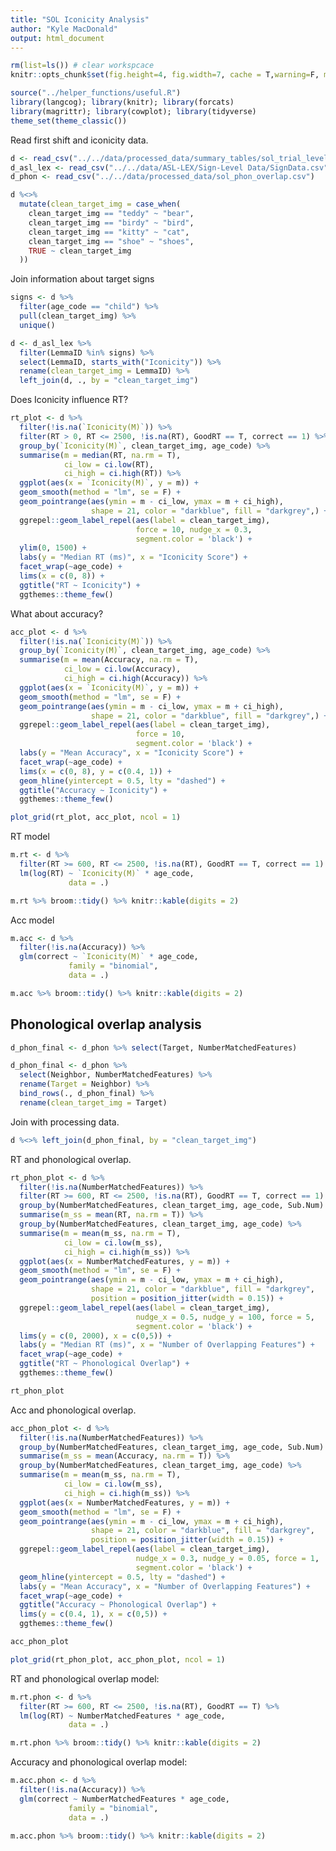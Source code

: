 ```yaml
---
title: "SOL Iconicity Analysis"
author: "Kyle MacDonald"
output: html_document
---
```


```r
rm(list=ls()) # clear workspcace
knitr::opts_chunk$set(fig.height=4, fig.width=7, cache = T,warning=F, message=F)
```

```r
source("../helper_functions/useful.R")
library(langcog); library(knitr); library(forcats)
library(magrittr); library(cowplot); library(tidyverse) 
theme_set(theme_classic())
```

Read first shift and iconicity data.

```r
d <- read_csv("../../data/processed_data/summary_tables/sol_trial_level_df.csv")
d_asl_lex <- read_csv("../../data/ASL-LEX/Sign-Level Data/SignData.csv")
d_phon <- read_csv("../../data/processed_data/sol_phon_overlap.csv")
```

```r
d %<>% 
  mutate(clean_target_img = case_when(
    clean_target_img == "teddy" ~ "bear",
    clean_target_img == "birdy" ~ "bird",
    clean_target_img == "kitty" ~ "cat",
    clean_target_img == "shoe" ~ "shoes",
    TRUE ~ clean_target_img
  ))
```

Join information about target signs

```r
signs <- d %>% 
  filter(age_code == "child") %>% 
  pull(clean_target_img) %>% 
  unique()
```

```r
d <- d_asl_lex %>% 
  filter(LemmaID %in% signs) %>% 
  select(LemmaID, starts_with("Iconicity")) %>% 
  rename(clean_target_img = LemmaID) %>% 
  left_join(d, ., by = "clean_target_img")
```

Does Iconicity influence RT?

```r
rt_plot <- d %>% 
  filter(!is.na(`Iconicity(M)`)) %>% 
  filter(RT > 0, RT <= 2500, !is.na(RT), GoodRT == T, correct == 1) %>% 
  group_by(`Iconicity(M)`, clean_target_img, age_code) %>%
  summarise(m = median(RT, na.rm = T),
            ci_low = ci.low(RT),
            ci_high = ci.high(RT)) %>% 
  ggplot(aes(x = `Iconicity(M)`, y = m)) + 
  geom_smooth(method = "lm", se = F) +
  geom_pointrange(aes(ymin = m - ci_low, ymax = m + ci_high),
                  shape = 21, color = "darkblue", fill = "darkgrey",) +
  ggrepel::geom_label_repel(aes(label = clean_target_img),
                            force = 10, nudge_x = 0.3,
                            segment.color = 'black') +
  ylim(0, 1500) +
  labs(y = "Median RT (ms)", x = "Iconicity Score") +
  facet_wrap(~age_code) +
  lims(x = c(0, 8)) +
  ggtitle("RT ~ Iconicity") +
  ggthemes::theme_few()
```

What about accuracy?

```r
acc_plot <- d %>% 
  filter(!is.na(`Iconicity(M)`)) %>% 
  group_by(`Iconicity(M)`, clean_target_img, age_code) %>%
  summarise(m = mean(Accuracy, na.rm = T),
            ci_low = ci.low(Accuracy),
            ci_high = ci.high(Accuracy)) %>% 
  ggplot(aes(x = `Iconicity(M)`, y = m)) + 
  geom_smooth(method = "lm", se = F) +
  geom_pointrange(aes(ymin = m - ci_low, ymax = m + ci_high),
                  shape = 21, color = "darkblue", fill = "darkgrey",) +
  ggrepel::geom_label_repel(aes(label = clean_target_img),
                            force = 10,
                            segment.color = 'black') +
  labs(y = "Mean Accuracy", x = "Iconicity Score") +
  facet_wrap(~age_code) +
  lims(x = c(0, 8), y = c(0.4, 1)) +
  geom_hline(yintercept = 0.5, lty = "dashed") +
  ggtitle("Accuracy ~ Iconicity") +
  ggthemes::theme_few()
```

```r
plot_grid(rt_plot, acc_plot, ncol = 1)
```

RT model

```r
m.rt <- d %>% 
  filter(RT >= 600, RT <= 2500, !is.na(RT), GoodRT == T, correct == 1) %>%
  lm(log(RT) ~ `Iconicity(M)` * age_code,
             data = .)

m.rt %>% broom::tidy() %>% knitr::kable(digits = 2)
```

Acc model

```r
m.acc <- d %>% 
  filter(!is.na(Accuracy)) %>%
  glm(correct ~ `Iconicity(M)` * age_code,
             family = "binomial",
             data = .)

m.acc %>% broom::tidy() %>% knitr::kable(digits = 2)
```

## Phonological overlap analysis 

```r
d_phon_final <- d_phon %>% select(Target, NumberMatchedFeatures) 

d_phon_final <- d_phon %>% 
  select(Neighbor, NumberMatchedFeatures) %>% 
  rename(Target = Neighbor) %>% 
  bind_rows(., d_phon_final) %>% 
  rename(clean_target_img = Target)
```

Join with processing data.

```r
d %<>% left_join(d_phon_final, by = "clean_target_img")
```

RT and phonological overlap.

```r
rt_phon_plot <- d %>% 
  filter(!is.na(NumberMatchedFeatures)) %>% 
  filter(RT >= 600, RT <= 2500, !is.na(RT), GoodRT == T, correct == 1) %>% 
  group_by(NumberMatchedFeatures, clean_target_img, age_code, Sub.Num) %>%
  summarise(m_ss = mean(RT, na.rm = T)) %>% 
  group_by(NumberMatchedFeatures, clean_target_img, age_code) %>%
  summarise(m = mean(m_ss, na.rm = T),
            ci_low = ci.low(m_ss),
            ci_high = ci.high(m_ss)) %>% 
  ggplot(aes(x = NumberMatchedFeatures, y = m)) + 
  geom_smooth(method = "lm", se = F) +
  geom_pointrange(aes(ymin = m - ci_low, ymax = m + ci_high), 
                  shape = 21, color = "darkblue", fill = "darkgrey",
                  position = position_jitter(width = 0.15)) +
  ggrepel::geom_label_repel(aes(label = clean_target_img),
                            nudge_x = 0.5, nudge_y = 100, force = 5,
                            segment.color = 'black') +
  lims(y = c(0, 2000), x = c(0,5)) +
  labs(y = "Median RT (ms)", x = "Number of Overlapping Features") +
  facet_wrap(~age_code) +
  ggtitle("RT ~ Phonological Overlap") +
  ggthemes::theme_few()

rt_phon_plot
```

Acc and phonological overlap.

```r
acc_phon_plot <- d %>% 
  filter(!is.na(NumberMatchedFeatures)) %>% 
  group_by(NumberMatchedFeatures, clean_target_img, age_code, Sub.Num) %>%
  summarise(m_ss = mean(Accuracy, na.rm = T)) %>% 
  group_by(NumberMatchedFeatures, clean_target_img, age_code) %>%
  summarise(m = mean(m_ss, na.rm = T),
            ci_low = ci.low(m_ss),
            ci_high = ci.high(m_ss)) %>% 
  ggplot(aes(x = NumberMatchedFeatures, y = m)) +
  geom_smooth(method = "lm", se = F) +
  geom_pointrange(aes(ymin = m - ci_low, ymax = m + ci_high), 
                  shape = 21, color = "darkblue", fill = "darkgrey",
                  position = position_jitter(width = 0.15)) +
  ggrepel::geom_label_repel(aes(label = clean_target_img),
                            nudge_x = 0.3, nudge_y = 0.05, force = 1,
                            segment.color = 'black') +
  geom_hline(yintercept = 0.5, lty = "dashed") +
  labs(y = "Mean Accuracy", x = "Number of Overlapping Features") +
  facet_wrap(~age_code) +
  ggtitle("Accuracy ~ Phonological Overlap") +
  lims(y = c(0.4, 1), x = c(0,5)) +
  ggthemes::theme_few()

acc_phon_plot
```

```r
plot_grid(rt_phon_plot, acc_phon_plot, ncol = 1)
```

RT and phonological overlap model:

```r
m.rt.phon <- d %>% 
  filter(RT >= 600, RT <= 2500, !is.na(RT), GoodRT == T) %>%
  lm(log(RT) ~ NumberMatchedFeatures * age_code, 
             data = .)

m.rt.phon %>% broom::tidy() %>% knitr::kable(digits = 2)
```

Accuracy and phonological overlap model:

```r
m.acc.phon <- d %>% 
  filter(!is.na(Accuracy)) %>%
  glm(correct ~ NumberMatchedFeatures * age_code, 
             family = "binomial",
             data = .)

m.acc.phon %>% broom::tidy() %>% knitr::kable(digits = 2)
```